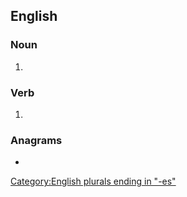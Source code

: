 ==English==

===Noun===
{{head|en|noun form}}

# {{plural of|pouch|lang=en}}

===Verb===
{{head|en|verb form}}

# {{en-third-person singular of|pouch}}

===Anagrams===
* {{anagrams|en|a=cehopsu|chose up}}

[[Category:English plurals ending in "-es"]]